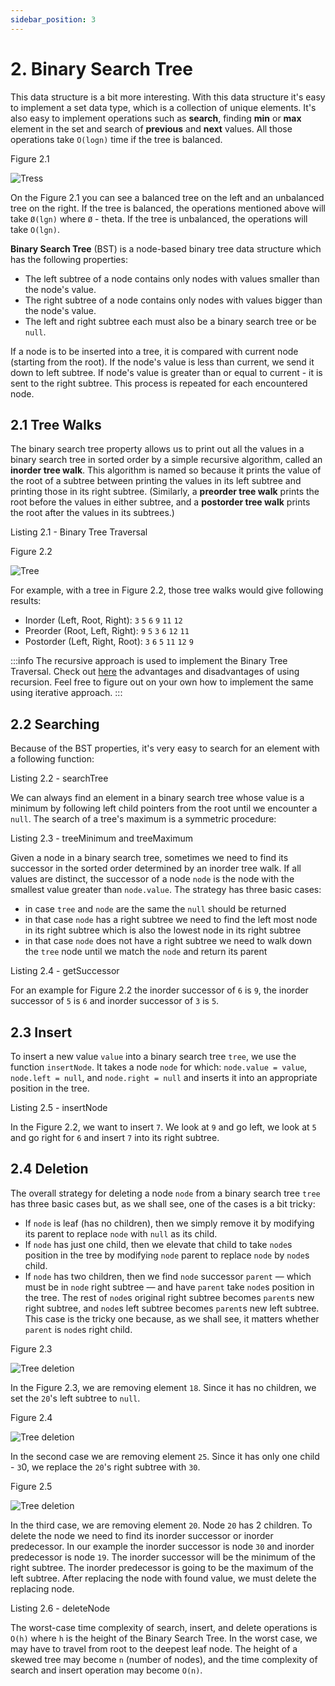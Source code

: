 ```yaml
---
sidebar_position: 3
---
```


# 2. Binary Search Tree

This data structure is a bit more interesting. With this data structure it's easy to implement a set data type, which is a collection of unique elements. It's also easy to implement operations such as **search**, finding **min** or **max** element in the set and search of **previous** and **next** values. All those operations take `O(logn)` time if the tree is balanced.

Figure 2.1

![Tress](img/trees.jpg)

On the Figure 2.1 you can see a balanced tree on the left and an unbalanced tree on the right. If the tree is balanced, the operations mentioned above will take `Ø(lgn)` where `Ø` - theta. If the tree is unbalanced, the operations will take `O(lgn)`.

**Binary Search Tree** (BST) is a node-based binary tree data structure which has the following properties:
- The left subtree of a node contains only nodes with values smaller than the node's value.
- The right subtree of a node contains only nodes with values bigger than the node's value.
- The left and right subtree each must also be a binary search tree or be `null`.

If a node is to be inserted into a tree, it is compared with current node (starting from the root). If the node's value is less than current, we send it down to left subtree. If node's value is greater than or equal to current - it is sent to the right subtree. This process is repeated for each encountered node.

## 2.1 Tree Walks

The binary search tree property allows us to print out all the values in a binary search tree in sorted order by a simple recursive algorithm, called an **inorder tree walk**. This algorithm is named so because it prints the value of the root of a subtree between printing the values in its left subtree and printing those in its right subtree. (Similarly, a **preorder tree walk** prints the root before the values in either subtree, and a **postorder tree walk** prints the root after the values in its subtrees.)

Listing 2.1 - Binary Tree Traversal

<CodeEmbedLink
  title="Binary Tree Traversal"
  src="https://codesandbox.io/embed/binary-tree-traversal-zhenx4?expanddevtools=1&fontsize=14&hidenavigation=1&theme=dark"
/>

Figure 2.2

![Tree](img/tree1.jpg)

For example, with a tree in Figure 2.2, those tree walks would give following results:
- Inorder (Left, Root, Right): `3` `5` `6` `9` `11` `12`
- Preorder (Root, Left, Right): `9` `5` `3` `6` `12` `11`
- Postorder (Left, Right, Root): `3` `6` `5` `11` `12` `9`

:::info
The recursive approach is used to implement the Binary Tree Traversal. Check out [here](https://www.collegenote.net/curriculum/data-structures-and-algorithms/41/454/) the advantages and disadvantages of using recursion. Feel free to figure out on your own how to implement the same using iterative approach.
:::

## 2.2 Searching

Because of the BST properties, it's very easy to search for an element with a following function:

Listing 2.2 - searchTree

<CodeEmbedLink
  title="Binary Tree - searchTree"
  src="https://codesandbox.io/embed/binary-tree-searchtree-mq2g4g?expanddevtools=1&fontsize=14&hidenavigation=1&theme=dark"
/>

We can always find an element in a binary search tree whose value is a minimum by following left child pointers from the root until we encounter a `null`. The search of a tree's maximum is a symmetric procedure:

Listing 2.3 - treeMinimum and treeMaximum

<CodeEmbedLink
  title="Binary Tree - treeMinimum and treeMaximum"
  src="https://codesandbox.io/embed/binary-tree-treeminimum-and-treemaximum-s0bg2g?expanddevtools=1&fontsize=14&hidenavigation=1&theme=dark"
/>

Given a node in a binary search tree, sometimes we need to find its successor in the sorted order determined by an inorder tree walk. If all values are distinct, the successor of a node `node` is the node with the smallest value greater than `node.value`. The strategy has three basic cases:
- in case `tree` and `node` are the same the `null` should be returned
- in that case `node` has a right subtree we need to find the left most node in its right subtree which is also the lowest node in its right subtree
- in that case `node` does not have a right subtree we need to walk down the `tree` node until we match the `node` and return its parent

Listing 2.4 - getSuccessor

<CodeEmbedLink
  title="Binary Tree - getSuccessor"
  src="https://codesandbox.io/embed/binary-tree-getsuccessor-qmk6le?expanddevtools=1&fontsize=14&hidenavigation=1&theme=dark"
/>

For an example for Figure 2.2 the inorder successor of `6` is `9`, the inorder successor of `5` is `6` and inorder successor of `3` is `5`.

## 2.3 Insert

To insert a new value `value` into a binary search tree `tree`, we use the function `insertNode`. It takes a node `node` for which: `node.value = value`, `node.left = null`, and `node.right = null` and inserts it into an appropriate position in the tree.

Listing 2.5 - insertNode

<CodeEmbedLink
  title="Binary Tree - insertNode"
  src="https://codesandbox.io/embed/binary-tree-insertnode-rl1ytj?expanddevtools=1&fontsize=14&hidenavigation=1&theme=dark"
/>

In the Figure 2.2, we want to insert `7`. We look at `9` and go left, we look at `5` and go right for `6` and insert `7` into its right subtree.

## 2.4 Deletion

The overall strategy for deleting a node `node` from a binary search tree `tree` has three basic cases but, as we shall see, one of the cases is a bit tricky:
- If `node` is leaf (has no children), then we simply remove it by modifying its parent to replace `node` with `null` as its child.
- If `node` has just one child, then we elevate that child to take `node`s position in the tree by modifying `node` parent to replace `node` by `node`s child.
- If `node` has two children, then we find `node` successor `parent` — which must be in `node` right subtree — and have `parent` take `node`s position in the tree. The rest of `node`s original right subtree becomes `parent`s new right subtree, and `node`s left subtree becomes `parent`s new left subtree. This case is the tricky one because, as we shall see, it matters whether `parent` is `node`s right child.

Figure 2.3

![Tree deletion](img/node_deletion_from_tree1.jpg)

In the Figure 2.3, we are removing element `18`. Since it has no children, we set the `20`'s left subtree to `null`.

Figure 2.4

![Tree deletion](img/node_deletion_from_tree2.jpg)

In the second case we are removing element `25`. Since it has only one child - `3`0, we replace the `20`'s right subtree with `30`.

Figure 2.5

![Tree deletion](img/node_deletion_from_tree3.jpg)

In the third case, we are removing element `20`. Node `20` has 2 children. To delete the node we need to find its inorder successor or inorder predecessor. In our example the inorder successor is node `30` and inorder predecessor is node `19`. The inorder successor will be the minimum of the right subtree. The inorder predecessor is going to be the maximum of the left subtree. After replacing the node with found value, we must delete the replacing node.

Listing 2.6 - deleteNode

<CodeEmbedLink
  title="Binary Tree - deleteNode"
  src="https://codesandbox.io/embed/binary-tree-deletenode-cstjdj?expanddevtools=1&fontsize=14&hidenavigation=1&theme=dark"
/>

The worst-case time complexity of search, insert, and delete operations is `O(h)` where `h` is the height of the Binary Search Tree. In the worst case, we may have to travel from root to the deepest leaf node. The height of a skewed tree may become `n` (number of nodes), and the time complexity of search and insert operation may become `O(n)`.
